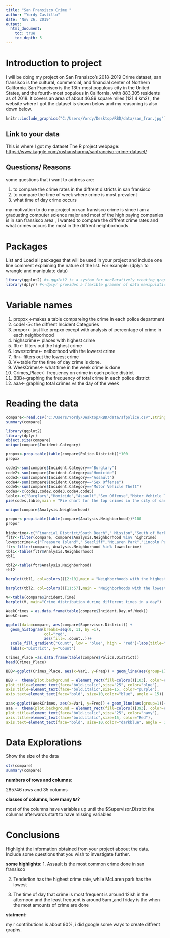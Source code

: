 ```yaml
---
title: "San Fransisco Crime "
author: "Yordy Castillo"
date: "Nov 26, 2019"
output: 
  html_document:
    toc: true
    toc_depth: 5
---
```

# Introduction to project

I will be doing my project on San Fransisco's 2018-2019 Crime dataset, san fransisco is the cultural, commercial, and financial center of Northern California. San Francisco is the 13th-most populous city in the United States, and the fourth-most populous in California, with 883,305 residents as of 2018. It covers an area of about 46.89 square miles (121.4 km2) , the website where I got the dataset is shown below and my reasoning is also down below.

```r
knitr::include_graphics("C:/Users/Yordy/Desktop/RBD/data/san_fran.jpg")
```
## Link to your data

This is where I got my dataset
The R project webpage:  <https://www.kaggle.com/roshansharma/sanfranciso-crime-dataset/> 

## Questions/ Reasons 

some questions that i want to address are:

1. to compare the crime rates in the diffrent districts in san fransisco
2. to compare the time of week where crime is most prevalent 
3. what time of day crime occurs  


my motivation to do my project on san fransisco crime is since i am a graduating computer science major and most of the high paying companies is in san fransisco area , I wanted to compare the diffrent crime rates and what crimes occurs the most in the diffrent neighborhoods   

# Packages

List and Load all packages that will be used in your project and include one line comment explaining the nature of the list.
For example: (dplyr: to wrangle and manipulate data)

```r
library(ggplot2) #<-ggplot2 is a system for declaratively creating graphics, based on The Grammar of Graphics
library(dplyr) #<-dplyr provides a flexible grammar of data manipulation.focused on tools for working with data frames

```
# Variable names

1. propxx <-makes a table compareing the crime in each police department
2. code1-5< the diffrent Incident Categories 
3. propor<- just like propxx execpt with analysis of percentage of crime in each neighborhood 
4. highscrime<- places with highest crime
5. fltr<- filters out the highest crime
6. lowestcrime<- neiborhood with the lowerst crime
7. ftr<- filters out the lowest crime
8. V<-table for the time of day crime is done.
9. WeekCrimes<- what time in the week crime is done
10. Crimes_Place<- frequency on crime in each police district
11. BBB<-graphing the frequency of total crime in each police district
12. aaa<- graphing total crimes vs the day of the week


# Reading the data

```r
compare<-read.csv("C:/Users/Yordy/Desktop/RBD/data/sfpolice.csv",stringsAsFactors = F,header = T)
summary(compare)

library(ggplot2)
library(dplyr)
object.size(compare)
unique(compare$Incident.Category)

propxx<-prop.table(table(compare$Police.District))*100
propxx

code1<-sum(compare$Incident.Category=="Burglary")
code2<-sum(compare$Incident.Category=="Homicide")
code3<-sum(compare$Incident.Category=="Assault")
code4<-sum(compare$Incident.Category=="Sex Offense")
code5<-sum(compare$Incident.Category=="Motor Vehicle Theft")
codes<-c(code1,code2,code3,code4,code5)
lable<-c("Burglary","Homicide","Assault","Sex Offense","Motor Vehicle Theft")
pie(codes,lable,main = "Pie chart for the top crimes in the city of san fransisco",col = rainbow(length(codes)))

unique(compare$Analysis.Neighborhood)

propor<-prop.table(table(compare$Analysis.Neighborhood))*100
propor

highcrime<-c("Financial District/South Beach"," Mission","South of Market","Tenderloin","Bayview Hunters Point")
fltr<-filter(compare, compare$Analysis.Neighborhood %in% highcrime)
lowestcrime<-c("Treasure Island"," Seacliff","McLaren Park","Lincoln Park","Twin Peaks")
ftr<-filter(compare, Analysis.Neighborhood %in% lowestcrime)
tbl1<-table(fltr$Analysis.Neighborhood)
tbl1

tbl2<-table(ftr$Analysis.Neighborhood)
tbl2

barplot(tbl1, col=colors()[2:10],main = "Neighborhoods with the highest Crimes",xlab="Neighborhoods",ylab="Frequency")

barplot(tbl2, col=colors()[11:57],main = "Neighborhoods with the lowest Crimes",xlab="Neighborhoods",ylab="Frequency")

V<-table(compare$Incident.Time)
barplot(V, main="Crime distribution during different times in a day")

WeekCrimes = as.data.frame(table(compare$Incident.Day.of.Week))
WeekCrimes

ggplot(data=compare, aes(compare$Supervisor.District)) + 
  geom_histogram(breaks=seq(0, 11, by =1), 
                 col="red", 
                 aes(fill=..count..))+
  scale_fill_gradient("Count", low = "blue", high = "red")+labs(title="Histogram for the Supervisor District") +
  labs(x="District", y="Count")

Crimes_Place =as.data.frame(table(compare$Police.District))
head(Crimes_Place)

BBB<-ggplot(Crimes_Place, aes(x=Var1, y=Freq)) + geom_line(aes(group=1))+ xlab("Police District") + ylab("Total Crimes")+labs(title="Total Crime Vs Police Districts") 

BBB +  theme(plot.background = element_rect(fill=colors()[103], color=colors()[74],size=3),panel.background = element_rect(fill=colors()[3]), panel.grid.minor = element_line(colour="blue", linetype="3313", size=0.5),
plot.title=element_text(face="bold.italic",size="25", color="blue"),
axis.title=element_text(face="bold.italic",size=15, color="purple"),
axis.text=element_text(face="bold", size=10,color="blue", angle = 15))

aaa<-ggplot(WeekCrimes, aes(x=Var1, y=Freq)) + geom_line(aes(group=1))+ xlab("Day of the Week") + ylab("Total Crimes")+labs(title="Number of Crimes Vs Week Days") 
aaa +  theme(plot.background = element_rect(fill=colors()[393], color=colors()[65],size=3),panel.background = element_rect(fill=colors()[144]), panel.grid.minor = element_line(colour="blue", linetype="3313", size=0.5),
plot.title=element_text(face="bold.italic",size="25", color="navy"),
axis.title=element_text(face="bold.italic",size=15, color="Red"),
axis.text=element_text(face="bold", size=10,color="darkblue", angle = 15))

```
# Data Explorations

Show the size of the data
```r

str(compare)
summary(compare)
```

**numbers of rows and columns:**

285746 rows and 35 columns

**classes of columns, how many `NA`?**

most of the columns have variables up until the $Supervisor.District the columns afterwards start to have missing variables 


# Conclusions
Highlight the information obtained from your project aboout the data.
Include some questions that you wish to investigate further.

**some highlights:**
1. Assault is the most common crime done in san fransisco

2. Tenderlion has the highest crime rate, while McLaren park has the lowest

3. The time of day that crime is most frequent is around 12ish in the afternoon and the least frequent is around 5am ,and friday is the when the most amounts of crime are done

**statment:**

my r contributions is about 90%, i did google some ways to create diffrent graphs.